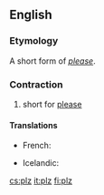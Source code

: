 {{also|PLZ|plž|pĺž}}
==English==

===Etymology===
A short form of ''[[please]]''.

===Contraction===
{{head|en|contraction}}

# {{label|en|slang}} short for [[please]]

====Translations====
{{trans-top|short for please}}
* French: {{t+|fr|svp}}
{{trans-mid}}
* Icelandic: {{t|is|plís}}
{{trans-bottom}}

[[cs:plz]]
[[it:plz]]
[[fi:plz]]